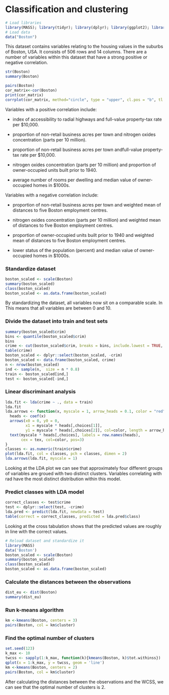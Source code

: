 # Classification and clustering

```r
# Load libraries
library(MASS); library(tidyr); library(dplyr); library(ggplot2); library(GGally); library(corrplot)
# Load data
data("Boston")

```

This dataset contains variables relating to the housing values in the suburbs of Boston, USA. It consists of 506 rows and 14 columns. There are a number of variables within this dataset that have a strong positive or negative correlation. 

```r
str(Boston)
summary(Boston)

```

```r
pairs(Boston)
cor_matrix<-cor(Boston)
print(cor_matrix)
corrplot(cor_matrix, method="circle", type = "upper", cl.pos = "b", tl.pos = "d", tl.cex = 0.6) %>% round(digits = 2)
```
Variables with a positive correlation include: 

- index of accessibility to radial highways and full-value property-tax rate per \$10,000.


- proportion of non-retail business acres per town and nitrogen oxides concentration (parts per 10 million).


- proportion of non-retail business acres per town andfull-value property-tax rate per \$10,000.


- nitrogen oxides concentration (parts per 10 million) and proportion of owner-occupied units built prior to 1940.


- average number of rooms per dwelling and median value of owner-occupied homes in \$1000s.

Variables with a negative correlation include:


- proportion of non-retail business acres per town and weighted mean of distances to five Boston employment centres.


- nitrogen oxides concentration (parts per 10 million) and weighted mean of distances to five Boston employment centres.


- proportion of owner-occupied units built prior to 1940 and weighted mean of distances to five Boston employment centres.


- lower status of the population (percent) and median value of owner-occupied homes in \$1000s.


### Standardize dataset

```r
boston_scaled <- scale(Boston)
summary(boston_scaled)
class(boston_scaled)
boston_scaled <- as.data.frame(boston_scaled)
```

By standardizing the dataset, all variables now sit on a comparable scale. In This means that all variables are between 0 and 10. 

### Divide the dataset into train and test sets
```r
summary(boston_scaled$crim)
bins <- quantile(boston_scaled$crim)
bins
crime <- cut(boston_scaled$crim, breaks = bins, include.lowest = TRUE, label = c("low", "med_low", "med_high", "high"))
table(crime)
boston_scaled <- dplyr::select(boston_scaled, -crim)
boston_scaled <- data.frame(boston_scaled, crime)
n <- nrow(boston_scaled)
ind <- sample(n,  size = n * 0.8)
train <- boston_scaled[ind,]
test <- boston_scaled[-ind,]
```

### Linear discriminant analysis
```r
lda.fit <- lda(crime ~ ., data = train)
lda.fit
lda.arrows <- function(x, myscale = 1, arrow_heads = 0.1, color = "red", tex = 0.75, choices = c(1,2)){
  heads <- coef(x)
  arrows(x0 = 0, y0 = 0, 
         x1 = myscale * heads[,choices[1]], 
         y1 = myscale * heads[,choices[2]], col=color, length = arrow_heads)
  text(myscale * heads[,choices], labels = row.names(heads), 
       cex = tex, col=color, pos=3)
}
classes <- as.numeric(train$crime)
plot(lda.fit, col = classes, pch = classes, dimen = 2)
lda.arrows(lda.fit, myscale = 1)
```

Looking at the LDA plot we can see that approximately four different groups of variables are groued with two distinct clusters. Variables correlating with rad have the most distinct distribution within this model.

###  Predict classes with LDA model
```r
correct_classes <- test$crime
test <- dplyr::select(test, -crime)
lda.pred <- predict(lda.fit, newdata = test)
table(correct = correct_classes, predicted = lda.pred$class)
```
Looking at the cross tabulation shows that the predicted values are roughly in line with the correct values. 

```r
# Reload dataset and standardize it
library(MASS)
data('Boston')
boston_scaled <- scale(Boston)
summary(boston_scaled)
class(boston_scaled)
boston_scaled <- as.data.frame(boston_scaled)
```

### Calculate the distances between the observations

```r
dist_eu <- dist(Boston)
summary(dist_eu)
```

### Run k-means algorithm 
```r
km <-kmeans(Boston, centers = 3)
pairs(Boston, col = km$cluster)
```


### Find the optimal number of clusters
```r
set.seed(123)
k_max <- 10
twcss <- sapply(1:k_max, function(k){kmeans(Boston, k)$tot.withinss})
qplot(x = 1:k_max, y = twcss, geom = 'line')
km <-kmeans(Boston, centers = 2)
pairs(Boston, col = km$cluster)
```

After calculating the distances between the observations and the WCSS, we can see that the optimal number of clusters is 2.

